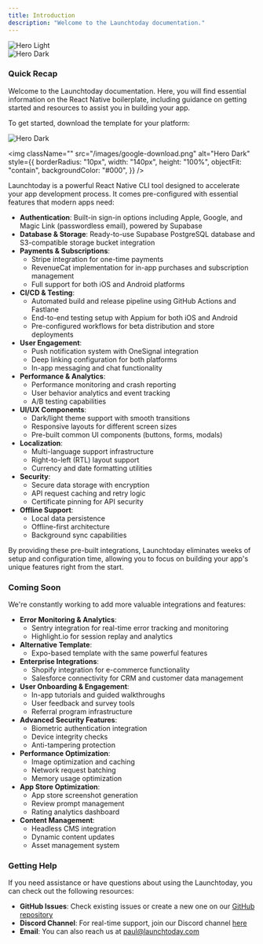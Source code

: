 ```yaml
---
title: Introduction
description: "Welcome to the Launchtoday documentation."
---
```


<div className="flex flex-row gap-4 items-center justify-center">
  <img
    className="block dark:hidden"
    src="/images/557shots_so.png"
    alt="Hero Light"
    style={{ borderRadius: "10px", maxHeight: "450px" }}
  />
</div>

<div className="flex flex-row gap-4 items-center justify-center">
<img
  className="hidden dark:block"
  src="/images/557shots_so.png"
  alt="Hero Dark"
  style={{ borderRadius: "10px", maxHeight: "450px" }}
  />
</div>

### Quick Recap

Welcome to the Launchtoday documentation. Here, you will find essential information on the React Native boilerplate,
including guidance on getting started and resources to assist you in building your app.

To get started, download the template for your platform:

<div className="flex flex-row gap-4 items-center justify-center">
<img
  className=""
  src="/images/ios-download.svg"
  alt="Hero Dark"
  style={{ borderRadius: "10px", maxHeight: "510px" }}
/>

<img
  className=""
  src="/images/google-download.png"
  alt="Hero Dark"
  style={{
    borderRadius: "10px",
    width: "140px",
    height: "100%",
    objectFit: "contain",
    backgroundColor: "#000",
  }}
/>

</div>

Launchtoday is a powerful React Native CLI tool designed to accelerate your app development process. It comes pre-configured with essential
features that modern apps need:

- **Authentication**: Built-in sign-in options including Apple, Google, and Magic Link (passwordless email), powered by Supabase
- **Database & Storage**: Ready-to-use Supabase PostgreSQL database and S3-compatible storage bucket integration
- **Payments & Subscriptions**:
  - Stripe integration for one-time payments
  - RevenueCat implementation for in-app purchases and subscription management
  - Full support for both iOS and Android platforms
- **CI/CD & Testing**:
  - Automated build and release pipeline using GitHub Actions and Fastlane
  - End-to-end testing setup with Appium for both iOS and Android
  - Pre-configured workflows for beta distribution and store deployments
- **User Engagement**:
  - Push notification system with OneSignal integration
  - Deep linking configuration for both platforms
  - In-app messaging and chat functionality
- **Performance & Analytics**:
  - Performance monitoring and crash reporting
  - User behavior analytics and event tracking
  - A/B testing capabilities
- **UI/UX Components**:
  - Dark/light theme support with smooth transitions
  - Responsive layouts for different screen sizes
  - Pre-built common UI components (buttons, forms, modals)
- **Localization**:
  - Multi-language support infrastructure
  - Right-to-left (RTL) layout support
  - Currency and date formatting utilities
- **Security**:
  - Secure data storage with encryption
  - API request caching and retry logic
  - Certificate pinning for API security
- **Offline Support**:
  - Local data persistence
  - Offline-first architecture
  - Background sync capabilities

By providing these pre-built integrations, Launchtoday eliminates weeks of setup and configuration time, allowing you to focus on building
your app's unique features right from the start.

### Coming Soon

We're constantly working to add more valuable integrations and features:

- **Error Monitoring & Analytics**:
  - Sentry integration for real-time error tracking and monitoring
  - Highlight.io for session replay and analytics
- **Alternative Template**:
  - Expo-based template with the same powerful features
- **Enterprise Integrations**:
  - Shopify integration for e-commerce functionality
  - Salesforce connectivity for CRM and customer data management
- **User Onboarding & Engagement**:
  - In-app tutorials and guided walkthroughs
  - User feedback and survey tools
  - Referral program infrastructure
- **Advanced Security Features**:
  - Biometric authentication integration
  - Device integrity checks
  - Anti-tampering protection
- **Performance Optimization**:
  - Image optimization and caching
  - Network request batching
  - Memory usage optimization
- **App Store Optimization**:
  - App store screenshot generation
  - Review prompt management
  - Rating analytics dashboard
- **Content Management**:
  - Headless CMS integration
  - Dynamic content updates
  - Asset management system

### Getting Help

If you need assistance or have questions about using the Launchtoday, you can check out the following resources:

- **GitHub Issues**: Check existing issues or create a new one on our [GitHub repository](https://github.com/your-repo-link)
- **Discord Channel**: For real-time support, join our Discord channel [here](https://discord.gg/8RU6VUvuWK)
- **Email**: You can also reach us at [paul@launchtoday.com](mailto:support@launchtoday.com)
